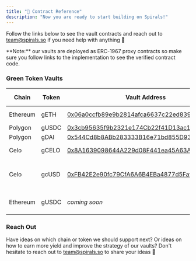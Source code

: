 ```yaml
---
title: "📗 Contract Reference"
description: "Now you are ready to start building on Spirals!"
---
```


Follow the links below to see the vault contracts and reach out to
[team@spirals.so](mailto:team@spirals.so) if you need help with anything 🤲

<Note>
  **Note:** our vaults are deployed as ERC-1967 proxy contracts so make sure you
  follow links to the implementation to see the verified contract code.
</Note>

### Green Token Vaults

| Chain    | Token | Vault Address                                                                                                                      | Yield Strategy         | APY  |
| -------- | ----- | ---------------------------------------------------------------------------------------------------------------------------------- | ---------------------- | ---- |
| Ethereum | gETH  | [0x06a0ccfb89e9b2814afca6637c22ed83909739ee](https://etherscan.io/address/0x06a0ccfb89e9b2814afca6637c22ed83909739ee)              | Lido stETH             | 5.3% |
| Polygon  | gUSDC | [0x3cb95635f9b2321e174Cb22f41D13ac1ADD478B0](https://polygonscan.com/address/0x3cb95635f9b2321e174Cb22f41D13ac1ADD478B0)           | Aave V3                | 1.3% |
| Polygon  | gDAI  | [0x544Cd8b8ABb283333B16e71bd855D93bf6C94F35](https://polygonscan.com/address/0x544Cd8b8ABb283333B16e71bd855D93bf6C94F35)           | Aave V3                | 1.2% |
| Celo     | gCELO | [0x8A1639098644A229d08F441ea45A63AE050Ee018](https://explorer.celo.org/mainnet/address/0x8A1639098644A229d08F441ea45A63AE050Ee018) | Staked Celo            | 4.5% |
| Celo     | gcUSD | [0xFB42E2e90fc79CfA6A6B4EBa4877d5Faf4e29287](https://explorer.celo.org/mainnet/address/0xFB42E2e90fc79CfA6A6B4EBa4877d5Faf4e29287) | Moola Market (Aave V2) | 6.1% |
| Ethereum | gUSDC | _coming soon_                                                                                                                      | Yearn USDC Vault       | 2.2% |

### Reach Out

Have ideas on which chain or token we should support next? Or ideas on how to
earn more yield and improve the strategy of our vaults? Don't hesitate to reach
out to [team@spirals.so](mailto:team@spirals.so) to share your ideas 🙏

